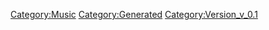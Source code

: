 {{Music
 |Name=放課後オーバーフロウ
 |ID=30
 |Cov=30
 |Cd=10
 |Nam=30
 |Div=30
 |Ma=2
 |SerieId=2
 |SerieLogoId=2
 |WavId=30
 |VariationId=0
 |Dsc=30
 |Strt=10
 |ValkyrieBattle=1
 |ValkyrieIntro=1
 |ValkyrieIntroSky=1
 |DivaSolo=1
 |DivaMulti=1
 |Exp=2
 |OfficialName=放課後オーバーフロウ
 |VocalName=ランカ・リー＝中島愛
 |Description=作品：劇場版マクロスF〜サヨナラノツバサ〜<br /><br />歌手：ランカ・リー＝中島愛<br /><br />作詞：Gabriela Robin<br />作曲：菅野よう子
 |StoryTitle=「私…アルト君が好きです！」
 |StoryDesc=バジュラ本星を独占しようとするフロンティア軍に対し、<br />単独で決戦を挑むマクロス・クォーターとS.M.S。<br /><br />ランカはバジュラと対話するため戦場に歌を響かせる。<br />歌う新曲は彼女が初めて作詞をさせてもらった曲で、<br />大切な人への想いが込められた曲だった。
 |BuyURL=http://recochoku.jp/song/S21014248/single?ds=1004680147
 |BannerId=0
 |AnmStoreURL=
}}
[[Category:Music]]
[[Category:Generated]]
[[Category:Version_v_0.1]]
